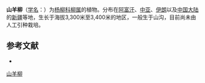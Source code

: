 {{Speciesbox
| name = 山羊柳
| status = 
| status_system = 
| image =
| genus = Salix
| species = fedtschenkoi
| authority = Görz
}}

'''山羊柳'''（[[学名|学名]]：{{lang|la|''Salix fedtschenkoi''}}）为[[杨柳科|杨柳科]][[柳属|柳属]]的植物。分布在[[阿富汗|阿富汗]]、[[中亚|中亚]]、[[伊朗|伊朗]]以及[[中国大陆|中国大陆]]的[[新疆|新疆]]等地，生长于海拔3,300米至3,400米的地区，一般生于山沟，目前尚未由人工引种栽培。

== 参考文献 ==
<div class="references-small">
* {{cite web| url =http://www.bioinfo.cn/db05/KmzwSpecies.php?action=view&id=20401| title =山羊柳| work =《中国高等植物数据库全库》| publisher =中国科学院微生物研究所| author =昆明植物研究所| accessdate =2009-02-25| deadurl =yes| archiveurl =https://web.archive.org/web/20160305011408/http://www.bioinfo.cn/db05/KmzwSpecies.php?action=view&id=20401| archivedate =2016-03-05}}
</div>
{{Taxonbar|from=Q9072904}}

[[Category:柳属|山羊柳]]


{{植物小作品}}